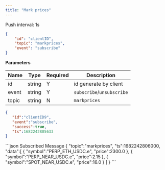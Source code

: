```yaml
---
title: "Mark prices"
---
```


Push interval: 1s

```json
{
    "id": "clientID",
    "topic": "markprices",
    "event": "subscribe"
}
```

**Parameters**

| Name   | Type   | Required | Description               |
| ------ | ------ | -------- |---------------------------|
| id     | string | Y        | id generate by client     |
| event  | string | Y        | `subscribe`/`unsubscribe` |
| topic  | string | N        | `markprices`              |

<RequestExample>

```json Response
{
   "id":"clientID9",
   "event":"subscribe",
   "success":true,
   "ts":1682242805633
}
```
</RequestExample>


<ResponseExample>
```json Subscribed Message
{
   "topic":"markprices",
   "ts":1682242806000,
   "data":[
      {
         "symbol":"PERP_ETH_USDC.e",
         "price":2300.0
      },
      {
         "symbol":"PERP_NEAR_USDC.e",
         "price":2.15
      },
      {
         "symbol":"SPOT_NEAR_USDC.e",
         "price":16.0
      }
   ]
}
```
</ResponseExample>